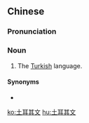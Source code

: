 ==Chinese==
{{zh-forms|type=31}}

===Pronunciation===
{{zh-pron
|m=tǔ'ěrqíwén
|c=tou2 ji5 kei4 man4
|cat=n
}}

===Noun===
{{zh-noun}}

# The [[Turkish]] language.

====Synonyms====
* {{zh-l|土耳其語}}

{{zh-cat|Languages}}

[[ko:土耳其文]]
[[hu:土耳其文]]